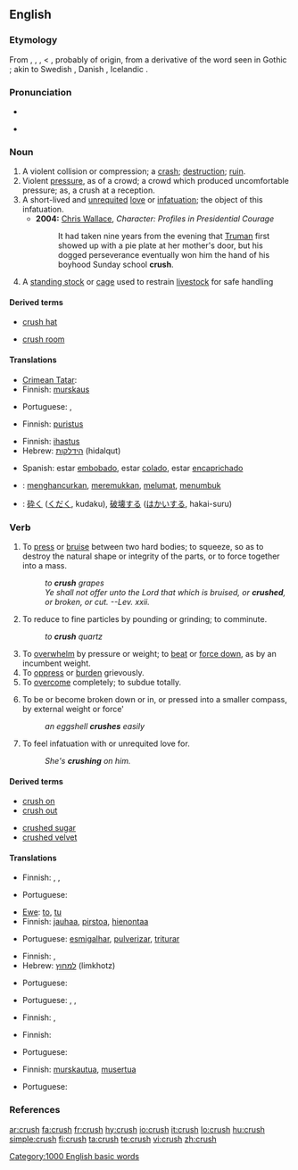 {{wikipedia}}
==English==

===Etymology===
From {{ME.}} {{term|cruschen|lang=enm}}, {{term|crousshen|lang=enm}}, {{OF.}} {{term|cruisir|lang=fro}}, {{term|croissir|lang=fro}} < {{LL.}} {{term|cruscire|lang=la}}, probably of {{Ger.}} origin, from a derivative of the word seen in Gothic {{term|||tr=kruistan|to gnash|lang=got}} {{rfscript|Gothic}}; akin to Swedish {{term|krysta||to squeeze|lang=sv}}, Danish {{term|kryste|lang=da}}, Icelandic {{term|kreysta|lang=is}}.

===Pronunciation===
*{{IPA|/krʌʃ/}}
*{{audio|en-us-crush.ogg|Audio (US)}}
*:{{rhymes|ʌʃ}}

===Noun===
{{en-noun|crushes}}

# A violent collision or compression; a [[crash]]; [[destruction]]; [[ruin]].
# Violent [[pressure]], as of a crowd; a crowd which produced uncomfortable pressure; as, a crush at a reception.
# A short-lived and [[unrequited]] [[love]] or [[infatuation]]; the object of this infatuation.
#*'''2004:''' [[w: Chris Wallace (journalist)|Chris Wallace]], ''Character:  Profiles in Presidential Courage''
#*:It had taken nine years from the evening that [[w:Harry Truman|Truman]] first showed up with a pie plate at her mother's door, but his dogged perseverance eventually won him the hand of his boyhood Sunday school '''crush'''.
# A [[standing stock]] or [[cage]] used to restrain [[livestock]] for safe handling

====Derived terms====
{{top}}
*[[crush hat]]
{{mid}}
*[[crush room]]
{{bottom}}

====Translations====
{{trans-top|a violent collision or compression}}
* [[Crimean Tatar]]: {{tø|crh|taptamaq|xs=Crimean Tatar}}
* Finnish: [[murskaus]]
{{trans-mid}}
* Portuguese: {{t+|pt|choque|m}}, {{t+|pt|colisão|m}}
{{trans-bottom}}

{{trans-top|violent pressure, as of a crowd}}
* Finnish: [[puristus]]
{{trans-mid}}
{{trans-bottom}}

{{trans-top|a short-lived and unrequited love or infatuation}}
* Finnish: [[ihastus]]
* Hebrew: [[הידלקות]] (hidalqut) {{f}}
{{trans-mid}}
* Spanish: estar [[embobado]], estar [[colado]], estar [[encaprichado]]
{{trans-bottom}}

{{trans-top|a chute or corridor in a cattle yard}}
{{trans-mid}}
{{trans-bottom}}

{{checktrans-top}}
*{{ttbc|Indonesian}}: [[hancur|menghancurkan]], [[remuk|meremukkan]], [[lumat|melumat]], [[tumbuk|menumbuk]]
*{{ttbc|Japanese}}: [[砕く]] ([[くだく]], kudaku), [[破壊]]する ([[はかい]]する, hakai-suru)
{{checktrans-bottom}}

===Verb===
{{en-verb|crush|es}}

# To [[press]] or [[bruise]] between two hard bodies; to squeeze, so as to destroy the natural shape or integrity of the parts, or to force together into a mass. 
#: ''to '''crush''' grapes''
#:''Ye shall not offer unto the Lord that which is bruised, or '''crushed''', or broken, or cut. --Lev. xxii.''
# To reduce to fine particles by pounding or grinding; to comminute.
#: ''to '''crush''' quartz''
# To [[overwhelm]] by pressure or weight; to [[beat]] or [[force down]], as by an incumbent weight.
# To [[oppress]] or [[burden]] grievously.
# To [[overcome]] completely; to subdue totally.
# {{intransitive}} To be or become broken down or in, or pressed into a smaller compass, by external weight or force'
#: ''an eggshell '''crushes''' easily''
# To feel infatuation with or unrequited love for.
#: ''She's '''crushing''' on him.''

====Derived terms====
{{top}}
*[[crush on]]
*[[crush out]]
{{mid}}
*[[crushed sugar]]
*[[crushed velvet]]
{{bottom}}

====Translations====
{{trans-top|to press or bruise between two hard bodies}}
* Finnish: {{t-|fi|murskata}}, {{t-|fi|musertaa}}, {{t-|fi|rusentaa}}
{{trans-mid}}
* Portuguese: {{t+|pt|amassar}}
{{trans-bottom}}

{{trans-top|to reduce to fine particles by pounding or grinding}}
* [[Ewe]]: [[to]], [[tu]]
* Finnish: [[jauhaa]], [[pirstoa]], [[hienontaa]]
{{trans-mid}}
* Portuguese: [[esmigalhar]], [[pulverizar]], [[triturar]]
{{trans-bottom}}

{{trans-top|to overwhelm by pressure or weight}}
* Finnish: {{t-|fi|murskata}}, {{t-|fi|musertaa}}
* Hebrew: [[למחוץ]] (limkhotz)
{{trans-mid}}
* Portuguese: {{t+|pt|esmagar}}
{{trans-bottom}}

{{trans-top|to oppress or burden grievously}}
* Portuguese: {{t+|pt|dominar}}, {{t+|pt|subjugar}}, {{t+|pt|vencer}}
{{trans-mid}}
{{trans-bottom}}

{{trans-top|to overcome completely}}
* Finnish: {{t-|fi|murskata}}, {{t-|fi|nujertaa}}
{{trans-mid}}
{{trans-bottom}}

{{trans-top|to crush out}}
* Finnish: {{t-|fi|musertaa}}
{{trans-mid}}
* Portuguese: {{t+|pt|espremer}}
{{trans-bottom}}

{{trans-top|to be or become broken down or in}}
* Finnish: [[murskautua]], [[musertua]]
{{trans-mid}}
* Portuguese: {{t+|pt|moer}}
{{trans-bottom}}

===References===
{{R:1913}}


[[Category:1000 English basic words]]

[[ar:crush]]
[[fa:crush]]
[[fr:crush]]
[[hy:crush]]
[[io:crush]]
[[it:crush]]
[[lo:crush]]
[[hu:crush]]
[[simple:crush]]
[[fi:crush]]
[[ta:crush]]
[[te:crush]]
[[vi:crush]]
[[zh:crush]]